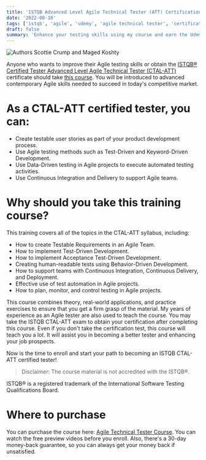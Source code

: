 ```yaml
---
title: 'ISTQB Advanced Level Agile Technical Tester (ATT) Certification Course'
date: '2022-08-10'
tags: ['istqb', 'agile', 'udemy', 'agile technical tester', 'certification']
draft: false
summary: 'Enhance your testing skills using my course and earn the Udemy ISTQB® Certified Tester Advanced Level Agile Technical Tester (CTAL-ATT) certification....'
---
```


<div className="text-center">
  <Image
    alt="Authors Scottie Crump and Maged Koshty"
    src="/static/images/udemy-agile-att.jpeg"
    width={600}
    height={330}
  />
</div>

Anyone who wants to improve their Agile testing skills or obtain the [ISTQB® Certified Tester Advanced Level Agile Technical Tester (CTAL-ATT)](https://www.istqb.org/certifications/agile-technical-tester) certificate should take [this course](https://www.udemy.com/share/106Vf4/). You will be introduced to advanced contemporary Agile skills needed to succeed in today's competitive market.

# As a CTAL-ATT certified tester, you can:

- Create testable user stories as part of your product development process.
- Use Agile testing methods such as Test-Driven and Keyword-Driven Development.
- Use Data-Driven testing in Agile projects to execute automated testing activities.
- Use Continuous Integration and Delivery to support Agile teams.

# Why should you take this training course?

This training covers all of the topics in the CTAL-ATT syllabus, including:

- How to create Testable Requirements in an Agile Team.
- How to implement Test-Driven Development.
- How to implement Acceptance Test-Driven Development.
- Creating human-readable tests using Behavior-Driven Development.
- How to support teams with Continuous Integration, Continuous Delivery, and Deployment.
- Effective use of test automation in Agile projects.
- How to plan, monitor, and control testing in Agile projects.

This course combines theory, real-world applications, and practice exercises to ensure that you get a firm grasp of the material. My years of experience as an Agile tester are also used to teach the course. You may take the ISTQB CTAL-ATT exam to obtain your certification after completing this course. Even if you don't take the certification test, this course will teach you a lot. It will assist you in becoming a better tester and enhancing your job prospects.

Now is the time to enroll and start your path to becoming an ISTQB CTAL-ATT certified tester!

> Disclaimer: The course material is not accredited with the ISTQB®.

ISTQB® is a registered trademark of the International Software Testing Qualifications Board.

# Where to purchase

You can purchase the course here: [Agile Technical Tester Course](https://www.udemy.com/share/106Vf4/). You can watch the free preview videos before you enroll. Also, there's a 30-day money-back guarantee, so you can always get your money back if unsatisfied.
